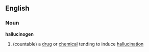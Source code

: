 ==English==
===Noun===
'''hallucinogen'''
#(countable) a [[drug]] or [[chemical]] tending to induce [[hallucination]]